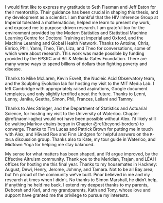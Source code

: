 I would first like to express my gratitude to Seth Flaxman and Jeff Eaton for their mentorship.
Their guidance has been crucial in shaping this thesis, and my development as a scientist.
<!-- Thanks to my examiners Adam Sykulski and Chris Paciorek. -->
I am thankful that the HIV Inference Group at Imperial tolerated a mathematician, helped me learn to present my work, and exposed me to purpose-driven research.
I am grateful too for the environment provided by the Modern Statistics and Statistical Machine Learning Centre for Doctoral Training at Imperial and Oxford, and the Machine Learning and Global Health Network.
Thanks to Antoine, Chris, Enrico, Phil, Yanni, Theo, Tim, Liza, and Theo for conversations, some of which were about research.
This work was made possible by funding provided by the EPSRC and Bill & Melinda Gates Foundation.
There are many worse ways to spend billions of dollars than fighting poverty and disease.

Thanks to Mike McLaren, Kevin Esvelt, the Nucleic Acid Observatory team, and the Sculpting Evolution lab for hosting my visit to the MIT Media Lab.
I left Cambridge with appropriately raised aspirations, Google document templates, and only slightly terrified about the future.
Thanks to Lenni, Lenny, Janika, Geetha, Simon, Phil, Frances, Leilani and Tammy.

Thanks to Alex Stringer, and the Department of Statistics and Actuarial Science, for hosting my visit to the University of Waterloo.
Chapter \@ref(naomi-aghq) would not have been possible without Alex.
I'd likely still be waiting Markov chains began in Chapter \@ref(beyond-borders) to converge.
Thanks to Tim Lucas and Patrick Brown for putting me in touch with Alex, and Håvard Rue and Finn Lindgren for helpful answers on the `R-INLA` discussion group.
Thanks also to Kate, my tour guide in Waterloo, and Midtown Yoga for helping me stay balanced.

My sense for what matters has been shaped, and I'd argue improved, by the Effective Altruism community.
Thank you to the Meridian, Trajan, and LEAH offices for hosting me this final year.
Thanks to my housemates in Hackney: August, Dewi, Henry, Jerome, Johnny, and Tamara.
Not to be all Bay area, but I'm proud of the community we've built.
Pınar believed in me and my research at times when I didn't.
No thanks to Simon Marshall, he didn't help, if anything he held me back.
I extend my deepest thanks to my parents, Deborah and Karl, and my grandparents, Kath and Tony, whose love and support have granted me the privilege to pursue my interests.

\begin{flushright}
Adam Howes \\
Imperial College London\\
December 2023
\end{flushright}
